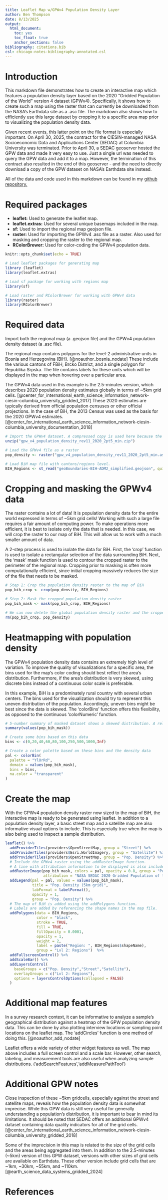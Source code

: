 ---
title: Leaflet Map w/GPWv4 Population Density Layer
author: Ben Thompson
date: 8/13/2025
output: 
  html_document:
    toc: yes
    toc_float: true
    anchor_sections: false
bibliography: citations.bib
csl: chicago-notes-bibliography-annotated.csl
---

# Introduction

This markdown file demonstrates how to create an interactive map which features a population density layer based on the 2020 "Gridded Population of the World" version 4 dataset (GPWv4). Specifically, it shows how to create such a map using the raster that can currently be downloaded from the NASA's Earthdata site as a .asc file. The markdown also shows how to efficiently use this large dataset by cropping it to a specific area map prior to visualizing the population density data.

Given recent events, this latter point on the file format is especially important. On April 30, 2025, the contract for the CIESIN-managed NASA Socioeconomic Data and Applications Center (SEDAC) at Columbia University was terminated. Prior to April 30, a SEDAC geoserver hosted the GPW data and made it very easy to use. Just a single url was needed to query the GPW data and add it to a map. However, the termination of this contract also resulted in the end of this geoserver - and the need to directly download a copy of the GPW dataset on NASA's Earthdata site instead.

All of the data and code used in this markdown can be found in my [github repository.](https://github.com/bpthompson95/leaflet_map_with_GPW_data)

# Required packages

-   **leaflet:** Used to generate the leaflet map.
-   **leaflet.extras:** Used for several unique basemaps included in the map.
-   **sf:** Used to import the regional map geojson file.
-   **raster:** Used for importing the GPWv4 .asc file as a raster. Also used for masking and cropping the raster to the regional map.
-   **RColorBrewer:** Used for color-coding the GPWv4 population data.

```{r setup}
knitr::opts_chunk$set(echo = TRUE)

# Load leaflet packages for generating map
library (leaflet)
library(leaflet.extras)

# Load sf package for working with regions map
library(sf)

# Load raster and RColorBrewer for working with GPWv4 data
library(raster)
library(RColorBrewer)

```

# Required data

Import both the regional map (a .geojson file) and the GPWv4 population density dataset (a .asc file).

The regional map contains polygons for the level-2 administrative units in Bosnia and Herzegovina (BiH). [@noauthor_bosnia_nodate] These include the various cantons of FBiH, Brcko District, and a single polygon for Republika Srpska. The file contains labels for these units which will be displayed in the map when hovering over a particular area.

The GPWv4 data used in this example is the 2.5-minutes version, which describes 2020 population density estimates globally in terms of \~5km grid cells. [@center_for_international_earth_science_information_network-ciesin-columbia_university_gridded_2017] These 2020 estimates are typically derived from official population censuses or other official projections. In the case of BiH, the 2013 Census was used as the basis for the 2020 GPWv4 estimates. [@center_for_international_earth_science_information_network-ciesin-columbia_university_documentation_2018]

```{r imports}

# Import the GPWv4 dataset. A compressed copy is used here because the original file is too large for GitHub.
unzip("gpw_v4_population_density_rev11_2020_2pt5_min.zip")

# Load the GPWv4 file as a raster
pop_density <- raster("gpw_v4_population_density_rev11_2020_2pt5_min.asc")

# Load BiH map file with cantons/regions level.
BIH_Regions <- st_read("geoBoundaries-BIH-ADM2_simplified.geojson", quiet = TRUE)

```

# Cropping and masking the GPWv4 data

The raster contains a lot of data! It is population density data for the entire world expressed in terms of \~5km grid cells! Working with such a large file requires a fair amount of computing power. To make operations more efficient, it is best to isolate only the data that is needed. In this case, we will crop the raster to our map of BiH. This will allow us to work with a much smaller amount of data.

A 2-step process is used to isolate the data for BiH. First, the 'crop' function is used to isolate a rectangular selection of the data surrounding BiH. Next, the 'mask' mask function is used to contour the cropped raster to the perimeter of the regional map. Cropping prior to masking is often more computationally efficient, since initial cropping massively reduces the size of the file that needs to be masked.

```{r cropped and masked raster}

# Step 1: Crop the population density raster to the map of BiH
pop_bih_crop <- crop(pop_density, BIH_Regions)

# Step 2: Mask the cropped population density raster
pop_bih_mask <- mask(pop_bih_crop, BIH_Regions)

# We can now delete the global population density raster and the cropped raster to free up some memory. We only need the masked version.
rm(pop_bih_crop, pop_density)

```

# Heatmapping with population density

The GPWv4 population density data contains an extremely high level of variation. To improve the quality of visualizations for a specific area, the bins used for the map's color coding should best reflect the area's distribution. Furthermore, if the area's distribution is very skewed, using discrete bins instead of a continuous color scale is preferable.

In this example, BiH is a predominately rural country with several urban centers. The bins used for the visualization should try to represent this uneven distribution of the population. Accordingly, uneven bins might be best since the data is skewed. The 'colorBins' function offers this flexibility, as opposed to the continuous 'colorNumeric' function.

```{r create color palette based on population density distribution}

# 5-number summary of masked dataset shows a skewed distribution. A relatively small number of urban grid cells result in a mean population density that is much greater than the median density.
summary(values(pop_bih_mask))

# Create some bins based on this data
bins <- c(0,20,40,60,80,100,250,500,1000,Inf)

# Create a color palette based on these bins and the density data
pal <- colorBin(
  palette = "YlOrRd",
  domain = values(pop_bih_mask),
  bins = bins,
  na.color = "transparent"
)

```

# Create the map

With the GPWv4 population density raster now sized to the map of BiH, the interactive map is ready to be generated using leaflet. In addition to a population density layer, a basic street map and a satellite map are also informative visual options to include. This is especially true when the map is also being used to inspect a sample distribution.

```{r leaflet map with population density basemap and regions}

leaflet() %>%
  addProviderTiles(providers$OpenStreetMap, group = "Street") %>%
  addProviderTiles(providers$Esri.WorldImagery, group = "Satellite") %>%
  addProviderTiles(providers$OpenStreetMap, group = "Pop. Density") %>%
  # Include the GPWv4 raster using the addRasterImage function.
  # A line with attribution information to be displayed is also included.
  addRasterImage(pop_bih_mask, colors = pal, opacity = 0.8, group = "Pop. Density",
                 attribution = "NASA SEDAC 2020 Gridded Population of the World (GPW) v4 rev11") %>%
  addLegend(pal = pal, values = values(pop_bih_mask),
            title = "Pop. Density (5km grid)",
            labFormat = labelFormat(),
            opacity = 1,
            group = "Pop. Density") %>%
  # The map of BiH is added using the addPolygons function.
  # Labels are added by referencing the shape names in the map file.
  addPolygons(data = BIH_Regions,
              color = "black",
              stroke = TRUE,
              fill = TRUE,
              fillOpacity = 0.0001,
              opacity = 1,
              weight = 2,
              label = paste("Region: ", BIH_Regions$shapeName),
              group = "Lvl 2: Regions")  %>%
  addFullscreenControl() %>%
  addScaleBar() %>%
  addLayersControl(
    baseGroups = c("Pop. Density","Street","Satellite"),
    overlayGroups = c("Lvl 2: Regions"),
    options = layersControlOptions(collapsed = FALSE)
  )


```

# Additional map features

In a survey research context, it can be informative to analyze a sample's geographical distribution against a heatmap of the GPW population density data. This can be done by also plotting interview locations or sampling point locations on the leaflet map. The 'addCircles' function is one method of doing this. [@noauthor_add_nodate]

Leaflet offers a wide variety of other widget features as well. The map above includes a full screen control and a scale bar. However, other search, labeling, and measurement tools are also useful when analyzing sample distributions. ('addSearchFeatures','addMeasurePathTool')

# Additional GPW notes

Close inspection of these \~5km gridcells, especially against the street and satellite maps, reveals how the population density data is somewhat imprecise. While this GPW data is still very useful for generally understanding a population's distribution, it is important to bear in mind its limitations. It should be noted that SEDAC offers an additional GPWv4 dataset containing data quality indicators for all of the grid cells. [@center_for_international_earth_science_information_network-ciesin-columbia_university_gridded_2018]

Some of the imprecision in this map is related to the size of the grid cells and the areas being aggregated into them. In addition to the 2.5-minutes (\~5km) version of this GPW dataset, versions with other sizes of grid cells are available on Earthdata. These other version include grid cells that are \~1km, \~30km, \~55km, and \~110km. [@earth_science_data_systems_gridded_2024]

# References
